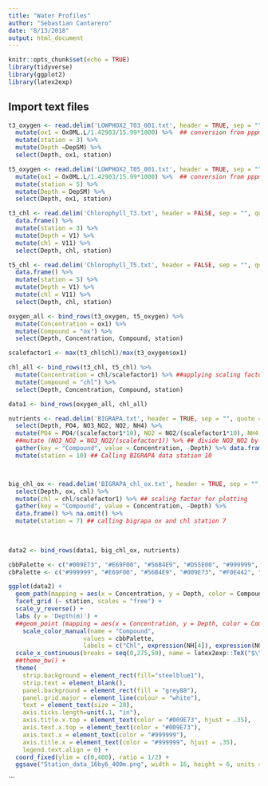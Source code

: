 ```yaml
---
title: "Water Profiles"
author: "Sebastian Cantarero"
date: "8/13/2018"
output: html_document
---
```


```r
knitr::opts_chunk$set(echo = TRUE)
library(tidyverse)
library(ggplot2)
library(latex2exp)
```




## Import text files

```r
t3_oxygen <- read.delim('LOWPHOX2_T03_001.txt', header = TRUE, sep = "", quote = "\"", dec = ".", fill = TRUE, skip = 5, nrows = 22) %>% arrange(desc(DepSM)) %>% data.frame() %>% 
  mutate(ox1 = Ox0ML.L/1.42903/15.99*1000) %>%  ## conversion from pppm to umol/L
  mutate(station = 3) %>% 
  mutate(Depth =DepSM) %>% 
  select(Depth, ox1, station)

t5_oxygen <- read.delim('LOWPHOX2_T05_001.txt', header = TRUE, sep = "", quote = "\"", dec = ".", fill = TRUE, skip = 5, nrows = 22) %>% arrange(desc(DepSM)) %>% 
  mutate(ox1 = Ox0ML.L/1.42903/15.99*1000) %>%  ## conversion from pppm to umol/L
  mutate(station = 5) %>% 
  mutate(Depth = DepSM) %>% 
  select(Depth, ox1, station)

t3_chl <- read.delim('Chlorophyll_T3.txt', header = FALSE, sep = "", quote = "\"", dec = ".", fill = TRUE, skip = 0) %>% 
  data.frame() %>% 
  mutate(station = 3) %>% 
  mutate(Depth = V1) %>% 
  mutate(chl = V11) %>% 
  select(Depth, chl, station)

t5_chl <- read.delim('Chlorophyll_T5.txt', header = FALSE, sep = "", quote = "\"", dec = ".", fill = TRUE, skip = 0) %>% 
  data.frame() %>% 
  mutate(station = 5) %>% 
  mutate(Depth = V1) %>% 
  mutate(chl = V11) %>% 
  select(Depth, chl, station)

oxygen_all <- bind_rows(t3_oxygen, t5_oxygen) %>% 
  mutate(Concentration = ox1) %>% 
  mutate(Compound = "ox") %>% 
  select(Depth, Concentration, Compound, station)

scalefactor1 <- max(t3_chl$chl)/max(t3_oxygen$ox1)

chl_all <- bind_rows(t3_chl, t5_chl) %>% 
  mutate(Concentration = chl/scalefactor1) %>% ##applying scaling factor for plotting
  mutate(Compound = "chl") %>% 
  select(Depth, Concentration, Compound, station)

data1 <- bind_rows(oxygen_all, chl_all)

nutrients <- read.delim('BIGRAPA.txt', header = TRUE, sep = "", quote = "\"", dec = ".", fill = TRUE, skip = 0) %>% 
  select(Depth, PO4, NO3_NO2, NO2, NH4) %>%
  mutate(PO4 = PO4/(scalefactor1*10), NO2 = NO2/(scalefactor1*10), NH4 = NH4/(scalefactor1*10)) %>% 
  ##mutate (NO3_NO2 = NO3_NO2/(scalefactor1)) %>% ## divide NO3_NO2 by 10 to scale
  gather(key = "Compound", value = Concentration, -Depth) %>% data.frame() %>% na.omit() %>% 
  mutate(station = 10) ## Calling BIGRAPA data station 10



big_chl_ox <- read.delim('BIGRAPA_chl_ox.txt', header = TRUE, sep = "", quote = "\"", dec = ".", fill = TRUE, skip = 0) %>% 
  select(Depth, ox, chl) %>% 
  mutate(chl = chl/scalefactor1) %>% ## scaling factor for plotting
  gather(key = "Compound", value = Concentration, -Depth) %>% 
  data.frame() %>% na.omit() %>% 
  mutate(station = 7) ## calling bigrapa ox and chl station 7
  
  

data2 <- bind_rows(data1, big_chl_ox, nutrients)
```


```r

cbbPalette <- c("#009E73", "#E69F00", "#56B4E9", "#D55E00", "#999999", "#000000")
cbPalette <- c("#999999", "#E69F00", "#56B4E9", "#009E73", "#F0E442", "#0072B2", "#D55E00", "#CC79A7")

ggplot(data2) +
  geom_path(mapping = aes(x = Concentration, y = Depth, color = Compound), size = 1.5) +
  facet_grid (~ station, scales = "free") +
  scale_y_reverse() +
  labs (y = 'Depth(m)') +
  ##geom_point (mapping = aes(x = Concentration, y = Depth, color = Compound), size = 2) +
    scale_color_manual(name = "Compound", 
                     values = cbbPalette, 
                     labels = c("Chl", expression(NH[4]), expression(NO[2]), expression(NO[3]+NO[2]), expression(O[2]), expression(PO[4]))) +
  scale_x_continuous(breaks = seq(0,275,50), name = latex2exp::TeX("$\\O_{2}(\\mu M)$"), sec.axis = sec_axis(~.*scalefactor1, name = latex2exp::TeX("$\\Chlorophyll (\\mu g/L)$"))) +
  ##theme_bw() +
  theme(
    strip.background = element_rect(fill="steelblue1"),
    strip.text = element_blank(),
    panel.background = element_rect(fill = "grey88"),
    panel.grid.major = element_line(colour = "white"),
    text = element_text(size = 20),
    axis.ticks.length=unit(.1, "in"),
    axis.title.x.top = element_text(color = "#009E73", hjust = .35),
    axis.text.x.top = element_text(color = "#009E73"),
    axis.text.x = element_text(color = "#999999"),
    axis.title.x = element_text(color = "#999999", hjust = .35),
    legend.text.align = 0) +
  coord_fixed(ylim = c(0,400), ratio = 1/2) +
  ggsave("Station_data_16by6_400m.png", width = 16, height = 6, units = "in")

```


```





